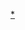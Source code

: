 {{Navbox
|name  = 包裝
|title = [[包裝]]
|listclass = hlist
|state = {{{state<includeonly>|autocollapse</includeonly>}}}

|group1 = 主題
|list1  =
* {{tsl|en|Active packaging|主动包装}}
* [[兒童安全包裝]]
* {{tsl|en|Disposable food packaging|一次性食品包装}}
* {{tsl|en|Food packaging|食品包装}}
* {{tsl|en|Luxury packaging|豪华包装}}
* {{tsl|en|Modified atmosphere/modified humidity packaging||改良气体或改良湿度包装}}
* {{tsl|en|Package pilferage|包装防窃}}
* {{tsl|en|Package testing|包装测试}}
* {{tsl|en|Packaging engineering|包装工程}}
* {{tsl|en|Pharmaceutical packaging|药品包装}}
* {{tsl|en|Reusable packaging|可重复使用包装}}
* [[有效日期]]
* {{tsl|en|Sustainable packaging|可持续包装}}
* {{tsl|en|Tamper-evident|篡改印记}}
* [[防篡改]]
* [[包装怒]]

|group2 = 容器
|list2  =
* {{tsl|en|Aerosol Container|气溶胶容器}}
* {{tsl|en|Aluminium bottle|铝瓶}}
* [[铝罐]]
* [[安瓿]]
* [[防静电袋|抗静电袋]]
* {{tsl|en|Bag-in-box|盒中盒}}
* [[袋|袋和柔性容器]]
* [[桶]]
* [[啤酒瓶]]
* {{tsl|en|Biodegradable bag|生物可降解袋}}
* {{tsl|en|Blister pack|泡罩包装}}（起泡包装、水泡包装、泡殼包裝、PTP包装）
* {{tsl|en|Boil-in-Bag|开袋装}}
* [[瓶子]]
* [[盒子]]
* {{tsl|en|Bulk box|散装箱}}
* {{tsl|en|Carboy}}
* {{tsl|en|Carton|纸箱}}
* {{tsl|en|Chub (container)||Chub}}
* {{tsl|en|Clamshell (container)|蛤壳}}
* {{tsl|en|Corrugated box design|波纹盒设计}}
* {{tsl|en|Crate|板条箱}}（条板箱）
* {{tsl|en|Disposable cup|一次性杯子}}
* {{tsl|en|Drum (container)|铁桶}} 
* [[封套]] 
* {{tsl|en|Flexible intermediate bulk container|柔性中间散装容器}}
* [[發泡膠盒]]
* {{tsl|en|Folding carton|折叠纸箱}}
* {{tsl|en|Growler (jug)|Growler}}
* {{tsl|en|Insulated shipping container|绝缘运输容器}}
* {{tsl|en|Intermediate bulk container|中间散装容器}}
* [[罐子]]
* {{tsl|en|Jerrycan|油罐}}
* [[水壶]]
* [[水罐]]
* {{tsl|en|Juicebox (container)|果汁盒}}
* {{tsl|en|Keg}}
* {{tsl|en|Multi-pack}}
* {{tsl|en|Oyster pail|牡蛎桶}}
* {{tsl|en|Packet (container)}}
* {{tsl|en|Padded mailer}}
* {{tsl|en|Pail (container)||Pail}}
* [[纸袋]]
* {{tsl|en|Paper sack|纸包装袋}}
* [[塑料袋]]
* [[塑料瓶|-{zh-hans:塑料;zh-hant:塑膠}-瓶]]
* {{tsl|en|Microwave popcorn|爆米花袋}}
* {{tsl|en|Retort pouch|蒸煮袋}}
* [[香包]]
* {{tsl|en|Security bag|安全袋}}
* {{tsl|en|Self-heating can|自热罐}}
* {{tsl|en|Self-heating food packaging|自热食品包装}}
* {{tsl|en|Shaker-style pantry box}}
* {{tsl|en|Shipping container|运输容器}}
* {{tsl|en|Skin pack|贴体包装}}
* {{tsl|en|Spray bottle|喷雾罐}}
* [[罐頭]]
* [[管子 (容器)|管子]]
* {{tsl|en|Unit load|装载单元}}
* [[样本瓶|小瓶]]
* {{tsl|en|Wooden box|木箱}}

|group3 = 材料與組件
|list3  =
* [[黏合剂]]
* [[鋁箔紙]]
* [[生物塑料|生物-{zh-hans:塑料;zh-hant:塑膠}-]]
* [[生物可分解塑膠]]
* {{tsl|en|BoPET}}
* [[氣泡布]]
* [[軟木塞]]
* [[玻璃纸]]
* {{tsl|en|Closure (container)|封闭容器}}
* [[铜版纸]]
* [[鍍膜]]
* [[瓦通紙]]
* {{tsl|en|Corrugated plastic|波纹塑料|-{zh-hans:波纹塑料;zh-hant:瓦楞塑膠}-}}
* {{tsl|en|Cushioning|缓冲包装}}
* [[干燥剂]]
* {{tsl|en|Double seam|双重接缝}}
* {{tsl|en|Foam peanut|泡沫花生}}
* [[玻璃]]
* [[热熔胶]]
* [[牛皮纸]]
* {{tsl|en|Label|物品标签}}
* {{tsl|en|Linear low-density polyethylene|线性低密度聚乙烯}}
* {{tsl|en|Liquid packaging board|液体包装板}}
* {{tsl|en|Low-density polyethylene|低密度聚乙烯}}
* {{tsl|en|Metallised film|金属化薄膜}}
* {{tsl|en|Modified atmosphere|改良气体}}
* [[紙塑]]
* [[不織布]]
* {{tsl|en|Overwrap|外包装}}
* {{tsl|en|Oxygen scavenger|氧气清除剂}}
* {{tsl|en|Packaging gas|包装气体}}
* [[棧板]]
* [[纸]]
* {{tsl|en|Paper pallet|纸托盘}} 
* {{tsl|en|Paperboard||纸板}}
* {{tsl|en|Plastic film|塑料膜|-{zh-hans:塑料膜;zh-hant:塑膠薄膜}-}}
* [[棧板]]
* [[保鮮紙]]
* [[聚酯]]
* [[聚乙烯]]
* [[聚丙烯]]
* {{tsl|en|Pressure-sensitive tape|压敏胶带}}
* {{tsl|en|Screw cap|螺丝帽}}
* {{tsl|en|Screw cap (wine)|螺帽 (葡萄酒)}}
* [[防伪印刷]]
* {{tsl|en|Security seal|安全封条}}
* {{tsl|en|Shock detector|冲击探测器}}
* {{tsl|en|Shock and vibration data logger|冲击和振动数据记录器}} 
* {{tsl|en|Shrink wrap|收缩包装}}
* {{tsl|en|Slip sheet|防滑板}}
* [[訂書針|订书钉]]
* {{tsl|en|Strapping|捆扎}}
* {{tsl|en|Stretch wrap|拉伸包装}}
* {{tsl|en|Susceptor|感受器 (微波吸热)}}
* {{tsl|en|Tear tape|撕裂带}}
* {{tsl|en|Temperature data logger|温度数据记录器}}
* {{tsl|en|Time temperature indicator|时间温度指示器}}
* [[馬口鐵]]
* [[Velostat]]

|group4 = 工艺
|list4  =
* {{tsl|en|Aseptic processing|无菌处理}}
* [[身份验证]]
* [[自動資料收集]]
* {{tsl|en|Blow fill seal|吹填密封}} 
* [[吹氣成型]]
* {{tsl|en|Calendering|砑光机}}
* [[罐裝食品]]
* [[鍍膜]]
* {{tsl|en|Containerization|集装箱化}}
* {{tsl|en|Curtain Coating|帘式涂层}}
* {{tsl|en|Die cutting (web)|模切}}
* {{tsl|en|Die forming (plastics)|模具成型}}
* {{tsl|en|Electronic article surveillance|电子商品监控}}
* [[擠型]]
* {{tsl|en|Extrusion coating|挤出涂层}}
* [[玻璃生产]]
* [[平面设计]]
* [[危害分析重要管制點]]（HACCP）
* {{tsl|en|Hermetic seal|气密密封}}
* {{tsl|en|Induction sealing|感应密封}}
* [[注射製模]]
* {{tsl|en|Laminating|复膜}}
* [[激光切割]]
* [[模塑]]
* [[造纸术]]
* {{tsl|en|Plastic welding|塑料焊接|-{zh-hans:塑料;zh-hant:塑膠}-焊接}}
* [[塑料挤出|-{zh-hans:塑料挤出;zh-hant:塑膠擠出;zh-tw:塑膠押出成型}-]]
* [[印刷]]
* [[品質保證]]
* [[射频识别]]
* {{tsl|en|Roll slitting|卷切}}
* {{tsl|en|Shearing (manufacturing)|剪切 (制造)}}
* {{tsl|en|Thermoforming|热成型}}
* [[可追溯性 (物流)|可追溯性]]
* {{tsl|en|Vacuum forming|真空成型}}
* [[超声波焊接]]
* [[真空包裝]]
* {{tsl|en|Verification and validation|独立验证与确认}}

|group5 = 機械
|list5  =
* [[条形码打印机]]
* {{tsl|en|Barcode reader|条码读取器}}
* {{tsl|en|Bottling line|装瓶生产线}}
* [[压延成型]]
* {{tsl|en|Can seamer|封罐机}}
* {{tsl|en|Cartoning machine|装盒机}}
* {{tsl|en|Case sealer|封箱机}}
* {{tsl|en|Check weigher|检查秤}}
* {{tsl|en|Conveyor system|输送系统}}
* {{tsl|en|Extended core stretch wrapper|核心扩展拉伸包装}}
* {{tsl|en|Filler (packaging)|填料机}}
* {{tsl|en|Heat gun|热风枪}}
* {{tsl|en|Heat sealer|热封机}}
* [[工业机器人]]
* [[射出機]]
* {{tsl|en|标签打印涂布机}}
* {{tsl|en|Lineshaft roller conveyor|线轴滚筒输送机}}
* [[物流自动化]]
* [[物料搬运设备]]
* {{tsl|en|Mechanical brake stretch wrapper|机械制动拉伸包装机}}
* {{tsl|en|Multihead weigher|多头称重秤}}
* {{tsl|en|Orbital stretch wrapping|轨道拉伸包装}}
* {{tsl|en|Palletizer|码垛机}}
* {{tsl|en|Rotary wheel blow molding systems|旋转轮吹塑系统}}
* {{tsl|en|Shrink tunnel|收缩隧道}}
* [[钉枪]]
* {{tsl|en|Tape dispenser|胶带机}}
* {{tsl|en|Turntable stretch wrapper|转盘拉伸包装}}
* {{tsl|en|Vertical form fill sealing machine|立式灌装封口机}}

|group6 = 環境，後期使用
|list6  =
* [[生物降解]]
* [[环境工程]]
* {{tsl|en|Glass recycling|玻璃回收}}
* [[工業生態學]]
* [[生命週期評估]]
* {{tsl|en|Litter||废弃物}}
* {{tsl|en|Paper recycling|纸回收}}
* {{tsl|en|Plastic recycling|塑料回收|-{zh-hans:塑料;zh-hant:塑膠}-回收}}
* [[資源回收]]
* {{tsl|en|Reusable packaging|可重复使用包装}}
* {{tsl|en|Reverse logistics|逆向物流}}
* {{tsl|en|Source reduction|缩减源头}}
* {{tsl|en|Sustainable packaging|可持续包装}}
* [[污染物排放控制技术]]

}}<noinclude>
{{collapsible option}}
[[Category:包裝|*]]
</noinclude>